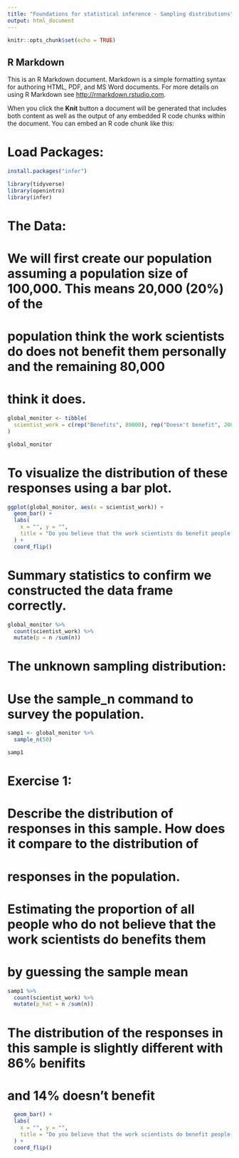 ```yaml
---
title: "Foundations for statistical inference - Sampling distributions"
output: html_document
---
```


```r
knitr::opts_chunk$set(echo = TRUE)
```

## R Markdown

This is an R Markdown document. Markdown is a simple formatting syntax for authoring HTML, PDF, and MS Word documents. For more details on using R Markdown see <http://rmarkdown.rstudio.com>.

When you click the **Knit** button a document will be generated that includes both content as well as the output of any embedded R code chunks within the document. You can embed an R code chunk like this:

# Load Packages:
```r
install.packages("infer")

```

```r
library(tidyverse)
library(openintro)
library(infer)
```
# The Data:

# We will first create our population assuming a population size of 100,000. This means 20,000 (20%) of the 
# population think the work scientists do does not benefit them personally and the remaining 80,000
# think it does.
```r
global_monitor <- tibble(
  scientist_work = c(rep("Benefits", 80000), rep("Doesn't benefit", 20000))
)

global_monitor
```

# To visualize the distribution of these responses using a bar plot.
```r
ggplot(global_monitor, aes(x = scientist_work)) +
  geom_bar() +
  labs(
    x = "", y = "",
    title = "Do you believe that the work scientists do benefit people like you?"
  ) +
  coord_flip() 
```

# Summary statistics to confirm we constructed the data frame correctly.
```r
global_monitor %>%
  count(scientist_work) %>%
  mutate(p = n /sum(n))
```
# The unknown sampling distribution:
# Use the sample_n command to survey the population.
```r
samp1 <- global_monitor %>%
  sample_n(50)

samp1
```
# Exercise 1:
# Describe the distribution of responses in this sample. How does it compare to the distribution of 
# responses in the population.
# Estimating the proportion of all people who do not believe that the work scientists do benefits them
# by guessing the sample mean 

```r
samp1 %>%
  count(scientist_work) %>%
  mutate(p_hat = n /sum(n))
```
# The distribution of the responses in this sample is slightly different with 86% benifits 
# and 14% doesn't benefit
```r
  geom_bar() +
  labs(
    x = "", y = "",
    title = "Do you believe that the work scientists do benefit people like you?"
  ) +
  coord_flip() 
```

```r

```

```r

```

```r

```


